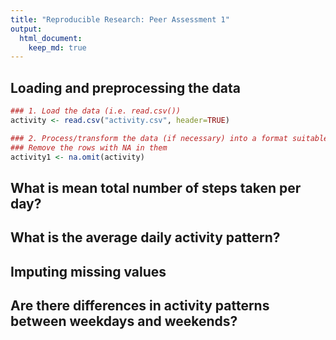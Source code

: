 ```yaml
---
title: "Reproducible Research: Peer Assessment 1"
output: 
  html_document:
    keep_md: true
---
```



## Loading and preprocessing the data
```r
### 1. Load the data (i.e. read.csv())
activity <- read.csv("activity.csv", header=TRUE)

### 2. Process/transform the data (if necessary) into a format suitable for your analysis
### Remove the rows with NA in them 
activity1 <- na.omit(activity)
```

## What is mean total number of steps taken per day?



## What is the average daily activity pattern?



## Imputing missing values



## Are there differences in activity patterns between weekdays and weekends?
